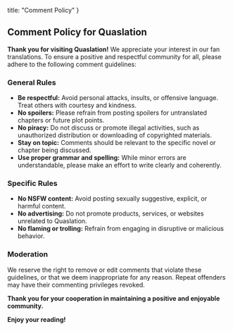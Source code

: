   title: "Comment Policy"
}

## Comment Policy for Quaslation

**Thank you for visiting Quaslation!** We appreciate your interest in our fan translations. To ensure a positive and respectful community for all, please adhere to the following comment guidelines:

### General Rules

* **Be respectful:** Avoid personal attacks, insults, or offensive language. Treat others with courtesy and kindness.
* **No spoilers:** Please refrain from posting spoilers for untranslated chapters or future plot points.
* **No piracy:** Do not discuss or promote illegal activities, such as unauthorized distribution or downloading of copyrighted materials.
* **Stay on topic:** Comments should be relevant to the specific novel or chapter being discussed.
* **Use proper grammar and spelling:** While minor errors are understandable, please make an effort to write clearly and coherently.

### Specific Rules

* **No NSFW content:** Avoid posting sexually suggestive, explicit, or harmful content.
* **No advertising:** Do not promote products, services, or websites unrelated to Quaslation.
* **No flaming or trolling:** Refrain from engaging in disruptive or malicious behavior.

### Moderation

We reserve the right to remove or edit comments that violate these guidelines, or that we deem inappropriate for any reason. Repeat offenders may have their commenting privileges revoked.

**Thank you for your cooperation in maintaining a positive and enjoyable community.**

**Enjoy your reading!**
